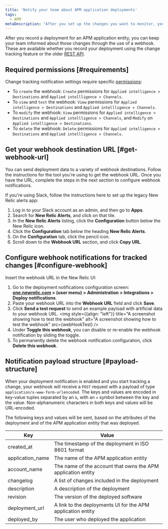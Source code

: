 ```yaml
---
title: 'Notify your team about APM application deployments'
tags:
  - APM
metaDescription: "After you set up the changes you want to monitor, you can use a webhook to notify your colleagues about the impacts of those changes."
---
```






After you record a deployment for an APM application entity, you can keep your team informed about those changes through the use of a webhook. These are available whether you record your deployment using the change tracking feature or the older [REST API](/docs/apm/apm-ui-pages/events/record-deployments/#api-instructions).

## Required permissions [#requirements]

Change tracking notification settings require specific [permissions](/docs/accounts/accounts-billing/new-relic-one-user-management/user-permissions):

* To `create` the webhook: `Create` permissions for `Applied intelligence > Destinations` and `Applied intellligence > Channels`. 
* To `view` and `test` the webhook: `View` permissions for `Applied intelligence > Destinations` and `Applied intellligence > Channels`. 
* To `modify` the webhook: `View` permissions for `Applied intelligence > Destinations` and `Applied intellligence > Channels`, and `Modify` on `Applied intelligence > Destinations`. 
* To `delete` the webhook: `Delete` permissions for `Applied intelligence > Destinations` and `Applied intellligence > Channels`. 

## Get your webhook destination URL [#get-webhook-url]

You can send deployment data to a variety of webhook destinations. Follow the instructions for the tool you're using to get the webhook URL. Once you have the URL, complete the steps in the next section to configure webhook notifications.

If you're using Slack, follow the instructions here to set up the legacy New Relic alerts app:

1. Log in to your Slack account as an admin, and then go to **Apps**.
1. Search for **New Relic Alerts**, and click on that tile.
1. In the **New Relic Alerts** listing, click the **Configuration** button below the New Relic icon.
1. Click the **Configuration** tab below the heading **New Relic Alerts**.
1. On the **Configuration** tab, click the pencil icon.
1. Scroll down to the **Webhook URL** section, and click **Copy URL**.

## Configure webhook notifications for tracked changes [#configure-webhook]

Insert the webhook URL in the New Relic UI:

1. Go to the deployment notifications configuration screen: **[one.newrelic.com](https://one.newrelic.com/) > (user menu) > Administration > Integrations > Deploy notifications**.
1. Paste your webhook URL into the **Webhook URL** field and click **Save**.
1. Click **Send a test request** to send an example payload with artificial data to your webhook URL.
    <img
      style={{align: "left"}}
      title="A screenshot showing how to test the webhook"
      alt="A screenshot showing how to test the webhook"
      src={webHookTest}
    />
1. Under **Toggle this webhook**, you can disable or re-enable the webhook notification by sliding the toggle.
1. To permanently delete the webhook notification configuration, click **Delete this webhook**.

## Notification payload structure [#payload-structure]

When your deployment notification is enabled and you start tracking a change, your webhook will receive a `POST` request with a payload of type `application/x-www-form-urlencoded`. The keys and values are encoded in key-value tuples separated by an `&`, with an `=` symbol between the key and the value. Non-alphanumeric characters in both keys and values will be URL-encoded.

The following keys and values will be sent, based on the attributes of the deployment and of the APM application entity that was deployed.


<table>
  <thead>
    <tr>
      <th>Key</th>
      <th>Value</th>
    </tr>
  </thead>
  <tbody>
    <tr>
      <td>created_at</td>
      <td>The timestamp of the deployment in ISO 8601 format</td>
    </tr>
    <tr>
      <td>application_name</td>
      <td>The name of the APM application entity</td>
    </tr>
    <tr>
      <td>account_name</td>
      <td>The name of the account that owns the APM application entity</td>
    </tr>
    <tr>
      <td>changelog</td>
      <td>A list of changes included in the deployment</td>
    </tr>
    <tr>
      <td>description</td>
      <td>A description of the deployment</td>
    </tr>
    <tr>
      <td>revision</td>
      <td>The version of the deployed software</td>
    </tr>
    <tr>
      <td>deployment_url</td>
      <td>A link to the deployments UI for the APM application entity</td>
    </tr>
    <tr>
      <td>deployed_by</td>
      <td>The user who deployed the application</td>
    </tr>
  </tbody>
</table>
